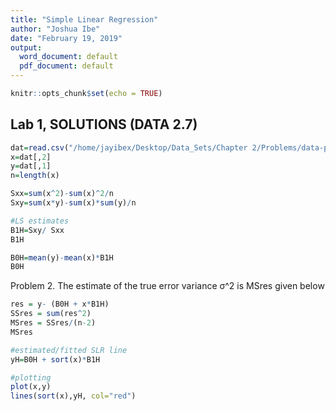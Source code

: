 ```yaml
---
title: "Simple Linear Regression"
author: "Joshua Ibe"
date: "February 19, 2019"
output:
  word_document: default
  pdf_document: default
---
```


```r
knitr::opts_chunk$set(echo = TRUE)
```

## Lab 1, SOLUTIONS (DATA 2.7)

```r
dat=read.csv("/home/jayibex/Desktop/Data_Sets/Chapter 2/Problems/data-prob-2-7.csv", header = T)
x=dat[,2]
y=dat[,1]
n=length(x)

Sxx=sum(x^2)-sum(x)^2/n
Sxy=sum(x*y)-sum(x)*sum(y)/n

#LS estimates
B1H=Sxy/ Sxx
B1H

B0H=mean(y)-mean(x)*B1H
B0H
```



Problem 2. The estimate of the true error variance σ^2 is MSres given below


```r
res = y- (B0H + x*B1H)
SSres = sum(res^2)
MSres = SSres/(n-2)
MSres
```


```r

#estimated/fitted SLR line
yH=B0H + sort(x)*B1H

#plotting
plot(x,y)
lines(sort(x),yH, col="red")

```


